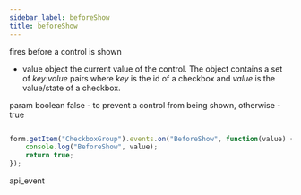 ```yaml
---
sidebar_label: beforeShow
title: beforeShow
---
```



          


<Short>
 fires before a control is shown
 


</Short>



- value     object     the current value of the control. The object contains a set of <i>key:value</i> pairs where <i>key</i> is the id of a checkbox and <i>value</i> is the value/state of a checkbox.


param   boolean     false - to prevent a control from being shown, otherwise - true


~~~js

form.getItem("CheckboxGroup").events.on("BeforeShow", function(value) {
    console.log("BeforeShow", value);
    return true;
});


~~~
 api_event

<Descr>





</Descr>

